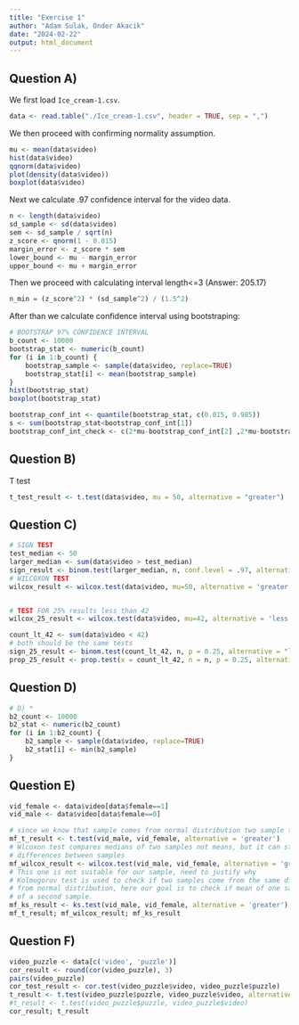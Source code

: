 ```yaml
---
title: "Exercise 1"
author: "Adam Sulak, Onder Akacik"
date: "2024-02-22"
output: html_document
---
```


## Question A)
We first load `Ice_cream-1.csv`.
```r
data <- read.table("./Ice_cream-1.csv", header = TRUE, sep = ",")
```

We then proceed with confirming normality assumption.
```r
mu <- mean(data$video)
hist(data$video)
qqnorm(data$video)
plot(density(data$video))
boxplot(data$video)
```

Next we calculate .97 confidence interval for the video data.
```r
n <- length(data$video)
sd_sample <- sd(data$video)
sem <- sd_sample / sqrt(n)
z_score <- qnorm(1 - 0.015)
margin_error <- z_score * sem
lower_bound <- mu - margin_error
upper_bound <- mu + margin_error
```

Then we proceed with calculating interval length<=3 (Answer: 205.17)
```r
n_min = (z_score^2) * (sd_sample^2) / (1.5^2)
```

After than we calculate confidence interval using bootstraping:
```r
# BOOTSTRAP 97% CONFIDENCE INTERVAL
b_count <- 10000
bootstrap_stat <- numeric(b_count)
for (i in 1:b_count) {
    bootstrap_sample <- sample(data$video, replace=TRUE)
    bootstrap_stat[i] <- mean(bootstrap_sample)
}
hist(bootstrap_stat)
boxplot(bootstrap_stat)

bootstrap_conf_int <- quantile(bootstrap_stat, c(0.015, 0.985))
s <- sum(bootstrap_stat<bootstrap_conf_int[1])
bootstrap_conf_int_check <- c(2*mu-bootstrap_conf_int[2] ,2*mu-bootstrap_conf_int[1])
```
## Question B)
T test

```r
t_test_result <- t.test(data$video, mu = 50, alternative = "greater")
```
## Question C)
```r
# SIGN TEST
test_median <- 50
larger_median <- sum(data$video > test_median)
sign_result <- binom.test(larger_median, n, conf.level = .97, alternative = 'greater')
# WILCOXON TEST
wilcox_result <- wilcox.test(data$video, mu=50, alternative = 'greater')


# TEST FOR 25% results less than 42
wilcox_25_result <- wilcox.test(data$video, mu=42, alternative = 'less') # not sure if this one is correct

count_lt_42 <- sum(data$video < 42)
# both should be the same tests
sign_25_result <- binom.test(count_lt_42, n, p = 0.25, alternative = "less")
prop_25_result <- prop.test(x = count_lt_42, n = n, p = 0.25, alternative = "less")
```

## Question D)
```r
# D) *
b2_count <- 10000
b2_stat <- numeric(b2_count)
for (i in 1:b2_count) {
    b2_sample <- sample(data$video, replace=TRUE)
    b2_stat[i] <- min(b2_sample)
}
```

## Question E)
```r
vid_female <- data$video[data$female==1]
vid_male <- data$video[data$female==0]

# since we know that sample comes from normal distribution two sample t test is a suitable test to perform
mf_t_result <- t.test(vid_male, vid_female, alternative = 'greater')
# Wlcoxon test compares medians of two samples not means, but it can still give good idea of
# differences between samples
mf_wilcox_result <- wilcox.test(vid_male, vid_female, alternative = 'greater')
# This one is not suitable for our sample, need to justify why
# Kolmogorov test is used to check if two samples come from the same distribution or if one sample comes
# from normal distribution, here our goal is to check if mean of one sample is indeed higher than a mean
# of a second sample.
mf_ks_result <- ks.test(vid_male, vid_female, alternative = 'greater')
mf_t_result; mf_wilcox_result; mf_ks_result
```

## Question F)
```r
video_puzzle <- data[c('video', 'puzzle')]
cor_result <- round(cor(video_puzzle), 3)
pairs(video_puzzle)
cor_test_result <- cor.test(video_puzzle$video, video_puzzle$puzzle)
t_result <- t.test(video_puzzle$puzzle, video_puzzle$video, alternative = 'greater', paired = TRUE)
#t_result <- t.test(video_puzzle$puzzle, video_puzzle$video)
cor_result; t_result
```
